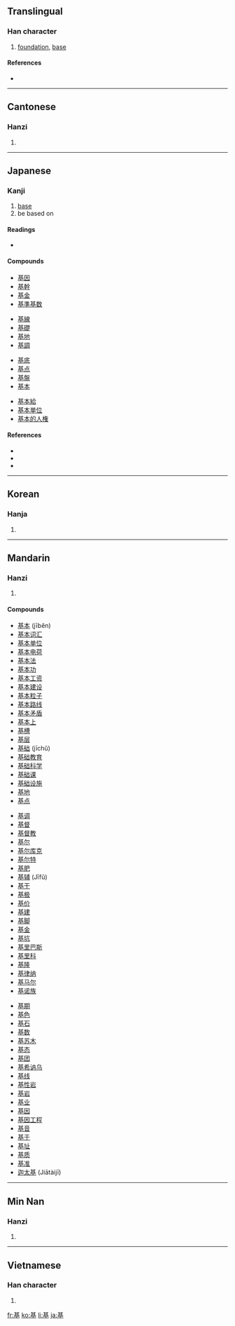 ==Translingual==

===Han character===
{{Han char|rn=32|rad=土|as=08|sn=11|four=4410<sub>4</sub>|canj=廿金土 (TCG)|ids=⿱[[其]][[土]]}}

# [[foundation]], [[base]]

====References====
* {{Han ref|kx=0231.120|dkj=05197|dj=0468.050|hdz=10449.070|uh=57FA|ud=22522|bh=B0F2|bd=45298}}

----

==Cantonese==

===Hanzi===
{{yue-hanzi|jyut=|y=gei1}}

# {{defn|Cantonese|sort=土08}}

----

==Japanese==

===Kanji===
{{ja-kanji|grade=5|rs=土08}}

# [[base]]
# be based on

====Readings====
* {{ja-readings|kanon=[[き]] (ki)|goon=[[こ]] (ko)|kun=[[もとい]] (motoi), [[もと]] (moto), [[もとづく]] (motodzuku)|nadzuke=[[のり]] (nori), [[はじむ]] (hajimu), [[はじめ]] (hajime), [[もと]] (moto), [[もとい]] (motoi)}}

====Compounds====
{{top4}}
* [[基因]]
* [[基幹]]
* [[基金]]
* [[基準基数]]
{{mid4}}
* [[基線]]
* [[基礎]]
* [[基地]]
* [[基調]]
{{mid4}}
* [[基底]]
* [[基点]]
* [[基盤]]
* [[基本]]
{{mid4}}
* [[基本給]]
* [[基本単位]]
* [[基本的人権]]
{{bottom}}

====References====
* {{S-JIS|8AEE}}
* {{JIS|3470}}
* {{EUC-JP|BBF9}}

----

==Korean==

===Hanja===
{{ko-hanja|hangeul=기|rv=gi|mr=ki}}

# {{defn|Korean|sort=土08}}

----

==Mandarin==

===Hanzi===
{{cmn-hanzi|pin=[[jī]] ([[ji1]]), [[sǎo]] ([[sao3]])|wg=chi<sup>1</sup>, sao<sup>3</sup>}}

# {{defn|Mandarin|sort=土08}}

====Compounds====
{{top3}}
* [[基本]] (jīběn)
* [[基本词汇]]
* [[基本单位]]
* [[基本电荷]]
* [[基本法]]
* [[基本功]]
* [[基本工资]]
* [[基本建设]]
* [[基本粒子]]
* [[基本路线]]
* [[基本矛盾]]
* [[基本上]]
* [[基槽]]
* [[基层]]
* [[基础]] (jīchǔ)
* [[基础教育]]
* [[基础科学]]
* [[基础课]]
* [[基础设施]]
* [[基地]]
* [[基点]]
{{mid3}}
* [[基调]]
* [[基督]]
* [[基督教]]
* [[基尔]]
* [[基尔库克]]
* [[基尔特]]
* [[基肥]]
* [[基辅]] (Jīfǔ)
* [[基干]]
* [[基极]]
* [[基价]]
* [[基建]]
* [[基脚]]
* [[基金]]
* [[基坑]]
* [[基里巴斯]]
* [[基里科]]
* [[基隆]]
* [[基律纳]]
* [[基马尔]]
* [[基诺族]]
{{mid3}}
* [[基期]]
* [[基色]]
* [[基石]]
* [[基数]]
* [[基苏木]]
* [[基态]]
* [[基团]]
* [[基希讷乌]]
* [[基线]]
* [[基性岩]]
* [[基岩]]
* [[基业]]
* [[基因]]
* [[基因工程]]
* [[基音]]
* [[基于]]
* [[基址]]
* [[基质]]
* [[基准]]
* [[迦太基]] (Jiātàijī)
{{bottom}}

----

==Min Nan==

===Hanzi===
{{nan-hanzi|poj=ki}}

# {{defn|Min Nan}}

----

==Vietnamese==

===Han character===
{{vi-hantu|[[cơ]]|rs=土08}}

# {{defn|Vietnamese|sort=土08}}

[[fr:基]]
[[ko:基]]
[[li:基]]
[[ja:基]]